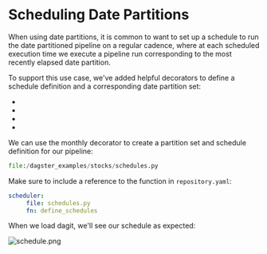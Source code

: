 
# Scheduling Date Partitions

When using date partitions, it is common to want to set up a schedule to
run the date partitioned pipeline on a regular cadence, where at each
scheduled execution time we execute a pipeline run corresponding to the
most recently elapsed date partition.

To support this use case, we've added helpful decorators to define a
schedule definition and a corresponding date partition set:

- <PyObject module="dagster" object="hourly_schedule" displayText="@hourly_schedule" />
- <PyObject module="dagster" object="daily_schedule" displayText="@daily_schedule" />
- <PyObject module="dagster" object="weekly_schedule" displayText="@weekly_schedule" />
- <PyObject module="dagster" object="monthly_schedule" displayText="@monthly_schedule" />

We can use the monthly decorator to create a partition set and schedule
definition for our pipeline:

```python literalinclude caption=schedules.py
file:/dagster_examples/stocks/schedules.py
```

Make sure to include a reference to the function in `repository.yaml`:

``` YAML
scheduler:
     file: schedules.py
     fn: define_schedules
```

When we load dagit, we'll see our schedule as expected:

![schedule.png](/assets/images/learn/guides/partitioning/schedule.png)
